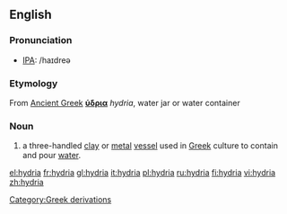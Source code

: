 ==English==

{{Wikipedia}}
===Pronunciation===
*[[IPA]]: /haɪdreə

===Etymology===
[[Category:Greek derivations]]
From [[Ancient Greek]] '''[[ύδρια]]''' ''hydria'', water jar or water container

===Noun===
{{en-noun| hydriae}}

# a three-handled [[clay]] or [[metal]] [[vessel]] used in [[Greek]] culture to contain and pour [[water]].


[[el:hydria]]
[[fr:hydria]]
[[gl:hydria]]
[[it:hydria]]
[[pl:hydria]]
[[ru:hydria]]
[[fi:hydria]]
[[vi:hydria]]
[[zh:hydria]]